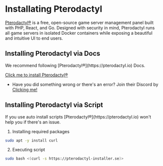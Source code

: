 
# Installating Pterodactyl
[Pterodactyl®](https://pterodactyl.io) is a free, open-source game server management panel built with PHP, React, and Go. Designed with security in mind, Pterodactyl runs all game servers in isolated Docker containers while exposing a beautiful and intuitive UI to end users.


## Installing Pterodactyl via Docs

<Callout type="info" emoji="ℹ️">
  We recommend following [Pterodactyl®](https://pterodactyl.io) Docs.
</Callout>

[Click me to install Pterodactyl®](https://pterodactyl.io/panel/1.0/getting_started.html#dependencies)

- Have you did something wrong or there's an error? Join their Discord by [Clicking me!](https://discord.gg/pterodactyl)


## Installing Pterodactyl via Script

<Callout type="error" emoji="️🚫">
  If you use auto install scripts [Pterodactyl®](https://pterodactyl.io) won't help you if there's an issue.
</Callout>

1. Installing required packages
```bash
sudo apt -y install curl
```

2. Executing script
```bash
sudo bash <(curl -s https://pterodactyl-installer.se)>
```